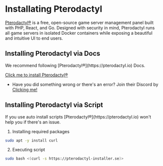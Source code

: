 
# Installating Pterodactyl
[Pterodactyl®](https://pterodactyl.io) is a free, open-source game server management panel built with PHP, React, and Go. Designed with security in mind, Pterodactyl runs all game servers in isolated Docker containers while exposing a beautiful and intuitive UI to end users.


## Installing Pterodactyl via Docs

<Callout type="info" emoji="ℹ️">
  We recommend following [Pterodactyl®](https://pterodactyl.io) Docs.
</Callout>

[Click me to install Pterodactyl®](https://pterodactyl.io/panel/1.0/getting_started.html#dependencies)

- Have you did something wrong or there's an error? Join their Discord by [Clicking me!](https://discord.gg/pterodactyl)


## Installing Pterodactyl via Script

<Callout type="error" emoji="️🚫">
  If you use auto install scripts [Pterodactyl®](https://pterodactyl.io) won't help you if there's an issue.
</Callout>

1. Installing required packages
```bash
sudo apt -y install curl
```

2. Executing script
```bash
sudo bash <(curl -s https://pterodactyl-installer.se)>
```